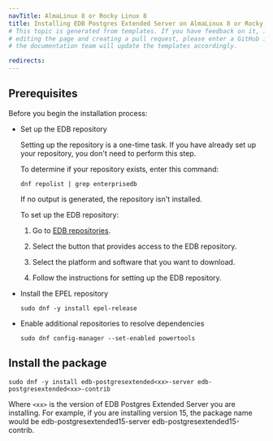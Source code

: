 ```yaml
---
navTitle: AlmaLinux 8 or Rocky Linux 8
title: Installing EDB Postgres Extended Server on AlmaLinux 8 or Rocky Linux 8 x86_64
# This topic is generated from templates. If you have feedback on it, instead of
# editing the page and creating a pull request, please enter a GitHub issue and
# the documentation team will update the templates accordingly.

redirects:
---
```


## Prerequisites

Before you begin the installation process:

- Set up the EDB repository

  Setting up the repository is a one-time task. If you have already set up your repository, you don't need to perform this step.

  To determine if your repository exists, enter this command:

  `dnf repolist | grep enterprisedb`

  If no output is generated, the repository isn't installed.

  To set up the EDB repository:

  1. Go to [EDB repositories](https://www.enterprisedb.com/repos-downloads).

  1. Select the button that provides access to the EDB repository.

  1. Select the platform and software that you want to download.

  1. Follow the instructions for setting up the EDB repository.

- Install the EPEL repository

  ```shell
  sudo dnf -y install epel-release
  ```

- Enable additional repositories to resolve dependencies
  ```shell
  sudo dnf config-manager --set-enabled powertools
  ```

## Install the package

```shell
sudo dnf -y install edb-postgresextended<xx>-server edb-postgresextended<xx>-contrib
```

Where `<xx>` is the version of EDB Postgres Extended Server you are installing. For example, if you are installing version 15, the package name would be edb-postgresextended15-server edb-postgresextended15-contrib.
